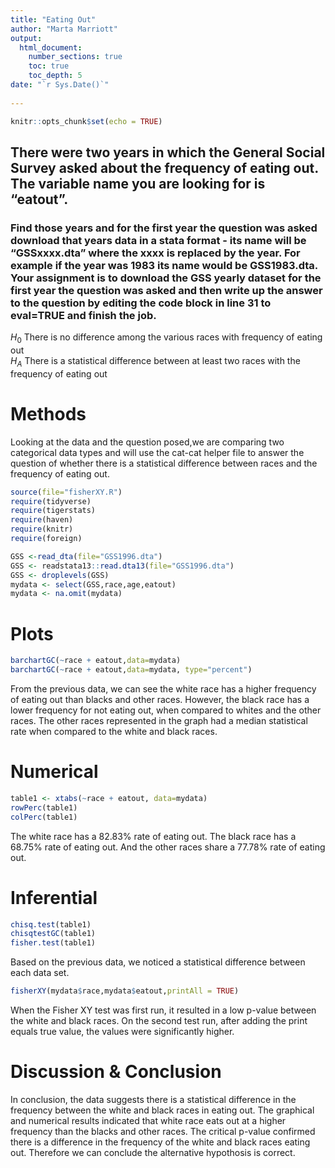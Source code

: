 ```yaml
---
title: "Eating Out"
author: "Marta Marriott"
output: 
  html_document:
    number_sections: true
    toc: true
    toc_depth: 5
date: "`r Sys.Date()`"    
    
---
```


```r
knitr::opts_chunk$set(echo = TRUE)
```

## There were two years in which the General Social Survey asked about the frequency of eating out. The variable name you are looking for is "eatout".
### Find those years and for the first year the question was asked download that years data in a stata format - its name will be "GSSxxxx.dta" where the xxxx is replaced by the year.  For example if the year was 1983 its name would be GSS1983.dta. Your assignment is to download the GSS yearly dataset for the first year the question was asked and then  write up the answer to the question by editing the  code block in line 31 to eval=TRUE and finish the job. 

$H_0$ There is no difference among the various races with frequency of eating out  
$H_A$ There is a statistical difference between at least two races with the frequency of eating out  


# Methods

  Looking at the data and the question posed,we are comparing two categorical data types and will use the cat-cat helper file to answer the question of whether there is a statistical difference between races and the frequency of eating out.


```r
source(file="fisherXY.R")
require(tidyverse)
require(tigerstats)
require(haven)
require(knitr)
require(foreign)
```
```r
GSS <-read_dta(file="GSS1996.dta")
GSS <- readstata13::read.dta13(file="GSS1996.dta")
GSS <- droplevels(GSS)
mydata <- select(GSS,race,age,eatout)
mydata <- na.omit(mydata)
```


# Plots

```r
barchartGC(~race + eatout,data=mydata)
barchartGC(~race + eatout,data=mydata, type="percent")

```

 From the previous data, we can see the white race has a higher frequency of eating out than blacks and other races. However, the black race has a lower frequency for not eating out, when compared to whites and the other races. The other races represented in the graph had a median statistical rate when compared to the white and black races.



# Numerical


```r
table1 <- xtabs(~race + eatout, data=mydata)
rowPerc(table1)
colPerc(table1)
```

The white race has a 82.83% rate of eating out. The black race has a 68.75% rate of eating out. And the other races share a 77.78%  rate of eating out.

# Inferential 

```r
chisq.test(table1)
chisqtestGC(table1)
fisher.test(table1)
```

Based on the previous data, we noticed a statistical difference between each data set.

```r
fisherXY(mydata$race,mydata$eatout,printAll = TRUE)
```

When the Fisher XY test was first run, it resulted in a low p-value between the white and black races. On the second test run, after adding the print equals true value, the values were significantly higher.


# Discussion & Conclusion


In conclusion, the data suggests there is a statistical difference in the frequency between the white and black races in eating out. The graphical and numerical results indicated that white race eats out at a higher frequency than the blacks and other races. The critical p-value confirmed there is a difference in the frequency of the white and black races eating out. Therefore we can conclude the alternative hypothosis is correct.